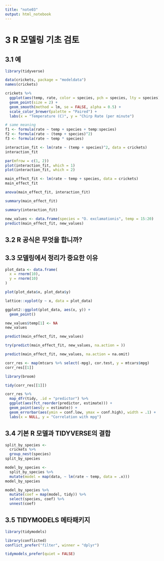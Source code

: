 ```yaml
---
title: "note03"
output: html_notebook
---
```


# 3 R 모델링 기초 검토

## 3.1 예

```r
library(tidyverse)
```

```r
data(crickets, package = "modeldata")
names(crickets)
```

```r
crickets %>%
  ggplot(aes(temp, rate, color = species, pch = species, lty = species)) +
  geom_point(size = 2) +
  geom_smooth(method = lm, se = FALSE, alpha = 0.5) +
  scale_color_brewer(palette = "Paired") +
  labs(x = "Temperature (C)", y = "Chirp Rate (per minute")
```

```r
# same meaning
f1 <- formula(rate ~ temp + species + temp:species)
f2 <- formula(rate ~ (temp + species)^2)
f3 <- formula(rate ~ temp * species)
```

```r
interaction_fit <- lm(rate ~ (temp + species)^2, data = crickets)
interaction_fit
```

```r
par(mfrow = c(1, 2))
plot(interaction_fit, which = 1)
plot(interaction_fit, which = 2)
```

```r
main_effect_fit <- lm(rate ~ temp + species, data = crickets)
main_effect_fit
```

```r
anova(main_effect_fit, interaction_fit)
```

```r
summary(main_effect_fit)
```

```r
summary(interaction_fit)
```

```r
new_values <- data.frame(species = "O. exclamationis", temp = 15:20)
predict(main_effect_fit, new_values)
```

## 3.2 R 공식은 무엇을 합니까?

## 3.3 모델링에서 정리가 중요한 이유

```r
plot_data <- data.frame(
  x = rnorm(10),
  y = rnorm(10)
)
```

```r
plot(plot_data$x, plot_data$y)
```

```r
lattice::xyplot(y ~ x, data = plot_data)
```

```r
ggplot2::ggplot(plot_data, aes(x, y)) +
  geom_point()
```

```r
new_values$temp[1] <- NA
new_values
```

```r
predict(main_effect_fit, new_values)
```

```r
try(predict(main_effect_fit, new_values, na.action = ))
```

```r
predict(main_effect_fit, new_values, na.action = na.omit)
```

```r
corr_res <- map(mtcars %>% select(-mpg), cor.test, y = mtcars$mpg)
corr_res[[1]]
```

```r
library(broom)

tidy(corr_res[[1]])
```

```r
corr_res %>%
  map_dfr(tidy, .id = "predictor") %>%
  ggplot(aes(fct_reorder(predictor, estimate))) +
  geom_point(aes(y = estimate)) +
  geom_errorbar(aes(ymin = conf.low, ymax = conf.high), width = .1) +
  labs(x = NULL, y = "Correlation with mpg")
```

## 3.4 기본 R 모델과 TIDYVERSE의 결합

```r
split_by_species <-
  crickets %>%
  group_nest(species)
split_by_species
```

```r
model_by_species <-
  split_by_species %>%
  mutate(model = map(data, ~ lm(rate ~ temp, data = .x)))
model_by_species
```

```r
model_by_species %>%
  mutate(coef = map(model, tidy)) %>%
  select(species, coef) %>%
  unnest(coef)
```

## 3.5 TIDYMODELS 메타패키지

```r
library(tidymodels)
```

```r
library(conflicted)
conflict_prefer("filter", winner = "dplyr")
```

```r
tidymodels_prefer(quiet = FALSE)
```
